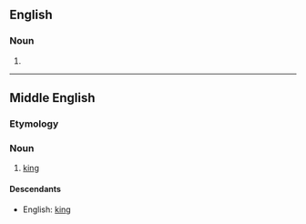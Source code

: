 ==English==

===Noun===
{{en-noun}}

# {{obsolete spelling of|[[king]]}}

----

==Middle English==

===Etymology===
{{etyl|ang|enm}} {{term|cyning|lang=ang}}

===Noun===
{{enm-noun}}

# [[king]] {{gloss|male monarch}}

====Descendants====
* English: [[king]]